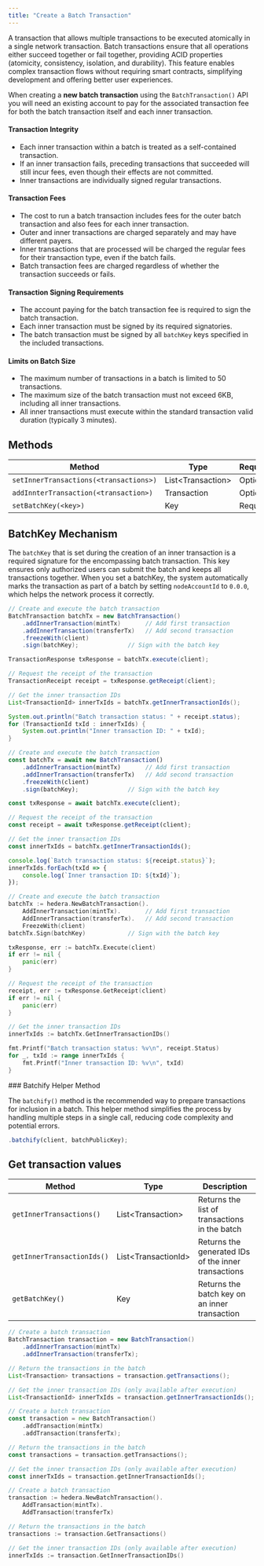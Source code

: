 ```yaml
---
title: "Create a Batch Transaction"
---
```



A transaction that allows multiple transactions to be executed atomically in a single network transaction. Batch transactions ensure that all operations either succeed together or fail together, providing ACID properties (atomicity, consistency, isolation, and durability). This feature enables complex transaction flows without requiring smart contracts, simplifying development and offering better user experiences.

When creating a **new batch transaction** using the `BatchTransaction()` API you will need an existing account to pay for the associated transaction fee for both the batch transaction itself and each inner transaction.

<Card
  title="Transaction Properties"
  href="/hedera/core-concepts/transactions-and-queries/transaction-properties"
/>

#### Transaction Integrity

* Each inner transaction within a batch is treated as a self-contained transaction.
* If an inner transaction fails, preceding transactions that succeeded will still incur fees, even though their effects are not committed.
* Inner transactions are individually signed regular transactions.

#### Transaction Fees

* The cost to run a batch transaction includes fees for the outer batch transaction and also fees for each inner transaction.
* Outer and inner transactions are charged separately and may have different payers.
* Inner transactions that are processed will be charged the regular fees for their transaction type, even if the batch fails.
* Batch transaction fees are charged regardless of whether the transaction succeeds or fails.

#### Transaction Signing Requirements

* The account paying for the batch transaction fee is required to sign the batch transaction.
* Each inner transaction must be signed by its required signatories.
* The batch transaction must be signed by all `batchKey` keys specified in the included transactions.

#### Limits on Batch Size

* The maximum number of transactions in a batch is limited to 50 transactions.
* The maximum size of the batch transaction must not exceed 6KB, including all inner transactions.
* All inner transactions must execute within the standard transaction valid duration (typically 3 minutes).

## Methods

<table data-full-width="false"><thead><tr><th>Method</th><th valign="middle">Type</th><th valign="top">Requirement</th></tr></thead><tbody><tr><td><code>setInnerTransactions(&#x3C;transactions>)</code></td><td valign="middle">List&#x3C;Transaction></td><td valign="top">Optional</td></tr><tr><td><code>addInnterTransaction(&#x3C;transaction>)</code></td><td valign="middle">Transaction</td><td valign="top">Optional</td></tr><tr><td><code>setBatchKey(&#x3C;key>)</code></td><td valign="middle">Key</td><td valign="top">Required</td></tr></tbody></table>

## BatchKey Mechanism

The `batchKey` that is set during the creation of an inner transaction is a required signature for the encompassing batch transaction. This key ensures only authorized users can submit the batch and keeps all transactions together. When you set a batchKey, the system automatically marks the transaction as part of a batch by setting `nodeAccountId` to `0.0.0`, which helps the network process it correctly.

<CodeGroup>

```java Java
// Create and execute the batch transaction
BatchTransaction batchTx = new BatchTransaction()
    .addInnerTransaction(mintTx)       // Add first transaction
    .addInnerTransaction(transferTx)   // Add second transaction
    .freezeWith(client)
    .sign(batchKey);              // Sign with the batch key

TransactionResponse txResponse = batchTx.execute(client);

// Request the receipt of the transaction
TransactionReceipt receipt = txResponse.getReceipt(client);

// Get the inner transaction IDs
List<TransactionId> innerTxIds = batchTx.getInnerTransactionIds();

System.out.println("Batch transaction status: " + receipt.status);
for (TransactionId txId : innerTxIds) {
    System.out.println("Inner transaction ID: " + txId);
}
```


```javascript JavaScript
// Create and execute the batch transaction
const batchTx = await new BatchTransaction()
    .addInnerTransaction(mintTx)       // Add first transaction
    .addInnerTransaction(transferTx)   // Add second transaction
    .freezeWith(client)
    .sign(batchKey);              // Sign with the batch key

const txResponse = await batchTx.execute(client);

// Request the receipt of the transaction
const receipt = await txResponse.getReceipt(client);

// Get the inner transaction IDs
const innerTxIds = batchTx.getInnerTransactionIds();

console.log(`Batch transaction status: ${receipt.status}`);
innerTxIds.forEach(txId => {
    console.log(`Inner transaction ID: ${txId}`);
});
```


```go Go
// Create and execute the batch transaction
batchTx := hedera.NewBatchTransaction().
    AddInnerTransaction(mintTx).       // Add first transaction
    AddInnerTransaction(transferTx).   // Add second transaction
    FreezeWith(client)
batchTx.Sign(batchKey)            // Sign with the batch key

txResponse, err := batchTx.Execute(client)
if err != nil {
    panic(err)
}

// Request the receipt of the transaction
receipt, err := txResponse.GetReceipt(client)
if err != nil {
    panic(err)
}

// Get the inner transaction IDs
innerTxIds := batchTx.GetInnerTransactionIDs()

fmt.Printf("Batch transaction status: %v\n", receipt.Status)
for _, txId := range innerTxIds {
    fmt.Printf("Inner transaction ID: %v\n", txId)
}

```

</CodeGroup>

<Check>
### Batchify Helper Method

The `batchify()` method is the recommended way to prepare transactions for inclusion in a batch. This helper method simplifies the process by handling multiple steps in a single call, reducing code complexity and potential errors.

```javascript
.batchify(client, batchPublicKey);
```
</Check>

## Get transaction values

<table><thead><tr><th>Method</th><th>Type</th><th>Description</th></tr></thead><tbody><tr><td><code>getInnerTransactions()</code></td><td>List&#x3C;Transaction></td><td>Returns the list of transactions in the batch</td></tr><tr><td><code>getInnerTransactionIds()</code></td><td>List&#x3C;TransactionId></td><td>Returns the generated IDs of the inner transactions</td></tr><tr><td><code>getBatchKey()</code></td><td>Key</td><td>Returns the batch key on an inner transaction</td></tr></tbody></table>

<CodeGroup>

```java Java
// Create a batch transaction
BatchTransaction transaction = new BatchTransaction()
    .addInnerTransaction(mintTx)
    .addInnerTransaction(transferTx);

// Return the transactions in the batch
List<Transaction> transactions = transaction.getTransactions();

// Get the inner transaction IDs (only available after execution)
List<TransactionId> innerTxIds = transaction.getInnerTransactionIds();

```


```go JavaScript
// Create a batch transaction
const transaction = new BatchTransaction()
    .addTransaction(mintTx)
    .addTransaction(transferTx);

// Return the transactions in the batch
const transactions = transaction.getTransactions();

// Get the inner transaction IDs (only available after execution)
const innerTxIds = transaction.getInnerTransactionIds();

```


```go Go
// Create a batch transaction
transaction := hedera.NewBatchTransaction().
    AddTransaction(mintTx).
    AddTransaction(transferTx)

// Return the transactions in the batch
transactions := transaction.GetTransactions()

// Get the inner transaction IDs (only available after execution)
innerTxIds := transaction.GetInnerTransactionIDs()

```

</CodeGroup>
